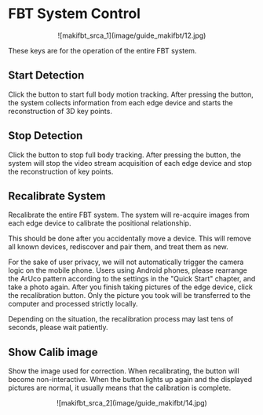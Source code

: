 # FBT System Control

<center>![makifbt_srca_1](image/guide_makifbt/12.jpg)</center>

These keys are for the operation of the entire FBT system.

## Start Detection

Click the button to start full body motion tracking. After pressing the button, the system collects information from each edge device and starts the reconstruction of 3D key points.

## Stop Detection

Click the button to stop full body tracking. After pressing the button, the system will stop the video stream acquisition of each edge device and stop the reconstruction of key points.

## Recalibrate System

Recalibrate the entire FBT system. The system will re-acquire images from each edge device to calibrate the positional relationship.

This should be done after you accidentally move a device. This will remove all known devices, rediscover and pair them, and treat them as new.

For the sake of user privacy, we will not automatically trigger the camera logic on the mobile phone. Users using Android phones, please rearrange the ArUco pattern according to the settings in the "Quick Start" chapter, and take a photo again. After you finish taking pictures of the edge device, click the recalibration button. Only the picture you took will be transferred to the computer and processed strictly locally.

Depending on the situation, the recalibration process may last tens of seconds, please wait patiently.

## Show Calib image

Show the image used for correction. When recalibrating, the button will become non-interactive. When the button lights up again and the displayed pictures are normal, it usually means that the calibration is complete.

<center>![makifbt_srca_2](image/guide_makifbt/14.jpg)</center>